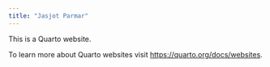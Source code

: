 ```yaml
---
title: "Jasjot Parmar"
---
```


This is a Quarto website.

To learn more about Quarto websites visit <https://quarto.org/docs/websites>.
